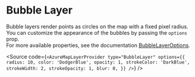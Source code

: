 


<Meta of={BubbleLayerStories} />

# Bubble Layer

Bubble layers render points as circles on the map with a fixed pixel radius.<br/>
You can customize the appearance of the bubbles by passing the `options` prop.<br/>
For more available properties, see the documentation [BubbleLayerOptions](https://learn.microsoft.com/en-us/javascript/api/azure-maps-control/atlas.bubblelayeroptions?view=azure-maps-typescript-latest).

<BubbleLayer/>

<Source code={`
<AzureMapLayerProvider
  type="BubbleLayer"
  options={{
    radius: 10,
    color: 'DodgerBlue',
    opacity: 1,
    strokeColor: 'DarkBlue',
    strokeWidth: 2,
    strokeOpacity: 1,
    blur: 0,
  }}
/>
`} />
